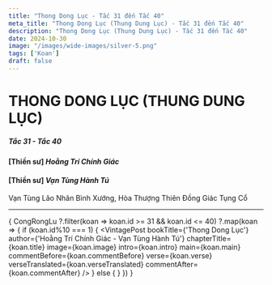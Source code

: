 ```yaml
---
title: "Thong Dong Lục - Tắc 31 đến Tắc 40"
meta_title: "Thong Dong Lục (Thung Dung Lục) - Tắc 31 đến Tắc 40"
description: "Thong Dong Lục (Thung Dung Lục) - Tắc 31 đến Tắc 40"
date: 2024-10-30
image: "/images/wide-images/silver-5.png"
tags: ['Koan']
draft: false
---
```


<div class="container vi-koans">

  # THONG DONG LỤC (THUNG DUNG LỤC)
  <h5><em>Tắc 31 - Tắc 40</em></h5>

  <h4>[Thiền sư] <em>Hoằng Trí Chính Giác</em></h4>
  <h4>[Thiền sư] <em>Vạn Tùng Hành Tú</em></h4>
  <p>Vạn Tùng Lão Nhân Bình Xướng, Hòa Thượng Thiên Đồng Giác Tụng Cổ</p>

  ***

  {
    CongRongLu
      ?.filter(koan => koan.id >= 31 && koan.id <= 40)
      ?.map(koan => {
        if (koan.id%10 === 1) {
          <VintagePost bookTitle={'Thong Dong Lục'} author={'Hoằng Trí Chính Giác - Vạn Tùng Hành Tú'}
                       chapterTitle={koan.title} image={koan.image}
                       intro={koan.intro} main={koan.main}
                       commentBefore={koan.commentBefore}
                       verse={koan.verse} verseTranslated={koan.verseTranslated}
                       commentAfter={koan.commentAfter}
          />
        } else {
          <VintagePost chapterTitle={koan.title} image={koan.image}
                       intro={koan.intro} main={koan.main}
                       commentBefore={koan.commentBefore}
                       verse={koan.verse} verseTranslated={koan.verseTranslated}
                       commentAfter={koan.commentAfter}
          />
        }
      })
  }

</div>

